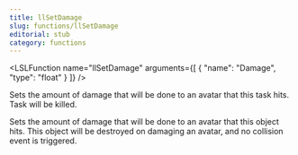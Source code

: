 ```yaml
---
title: llSetDamage
slug: functions/llSetDamage
editorial: stub
category: functions
---
```


<LSLFunction
	name="llSetDamage"
	arguments={[
	{
		"name": "Damage",
		"type": "float"
	}
]}
/>

Sets the amount of damage that will be done to an avatar that this task hits.	Task will be killed.

Sets the amount of damage that will be done to an avatar that this object hits. This object will be destroyed on damaging an avatar, and no collision event is triggered.
